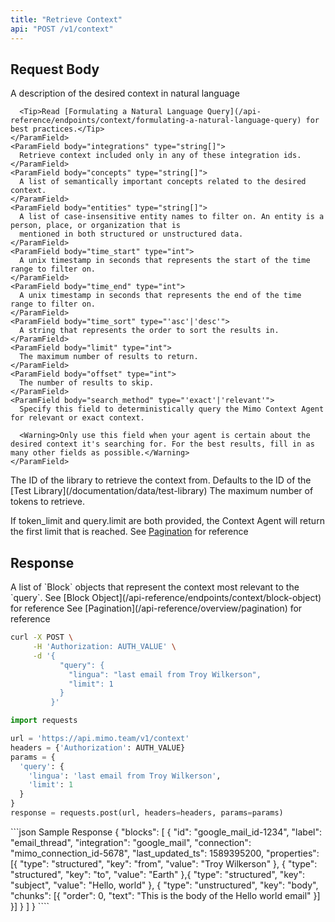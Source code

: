 ```yaml
---
title: "Retrieve Context"
api: "POST /v1/context"
---
```


## Request Body

<ParamField body="query" type="Query" required>
  <Expandable title="Query"> 
    <ParamField body="lingua" type="string" required>
      A description of the desired context in natural language

      <Tip>Read [Formulating a Natural Language Query](/api-reference/endpoints/context/formulating-a-natural-language-query) for best practices.</Tip>
    </ParamField>
    <ParamField body="integrations" type="string[]">
      Retrieve context included only in any of these integration ids.
    </ParamField>
    <ParamField body="concepts" type="string[]">
      A list of semantically important concepts related to the desired context.
    </ParamField>
    <ParamField body="entities" type="string[]">
      A list of case-insensitive entity names to filter on. An entity is a person, place, or organization that is
      mentioned in both structured or unstructured data.
    </ParamField>
    <ParamField body="time_start" type="int">
      A unix timestamp in seconds that represents the start of the time range to filter on.
    </ParamField>
    <ParamField body="time_end" type="int">
      A unix timestamp in seconds that represents the end of the time range to filter on.
    </ParamField>
    <ParamField body="time_sort" type="'asc'|'desc'">
      A string that represents the order to sort the results in.
    </ParamField>
    <ParamField body="limit" type="int">
      The maximum number of results to return.
    </ParamField>
    <ParamField body="offset" type="int">
      The number of results to skip.
    </ParamField>
    <ParamField body="search_method" type="'exact'|'relevant'">
      Specify this field to deterministically query the Mimo Context Agent for relevant or exact context. 
      
      <Warning>Only use this field when your agent is certain about the desired context it's searching for. For the best results, fill in as many other fields as possible.</Warning>
    </ParamField>
  </Expandable> 
</ParamField>
<ParamField body="library" type="string" default="sample">
  The ID of the library to retrieve the context from. Defaults to the ID of the [Test Library](/documentation/data/test-library)
</ParamField>
<ParamField body="token_limit" type="integer">
  The maximum number of tokens to retrieve.
  
  <Note>If token_limit and query.limit are both provided, the Context Agent will return the first limit that is reached.</Note>
</ParamField>
<ParamField body="next_token" type="string">
  See [Pagination](/api-reference/overview/pagination) for reference
</ParamField>
## Response
<ResponseField name="blocks" type="Block[]" required>
  A list of `Block` objects that represent the context most relevant to the `query`. See [Block Object](/api-reference/endpoints/context/block-object) for reference
</ResponseField>
<ResponseField name="next_token" type="string">
  See [Pagination](/api-reference/overview/pagination) for reference
</ResponseField>
<RequestExample>

```bash cURL
curl -X POST \
     -H 'Authorization: AUTH_VALUE' \
     -d '{
           "query": {
             "lingua": "last email from Troy Wilkerson",
             "limit": 1
           }
         }'
```

```python Python
import requests

url = 'https://api.mimo.team/v1/context'
headers = {'Authorization': AUTH_VALUE}
params = {
  'query': {
    'lingua': 'last email from Troy Wilkerson',
    'limit': 1
  }
}
response = requests.post(url, headers=headers, params=params)

```

</RequestExample>
<ResponseExample>
```json Sample Response
{
  "blocks": [
    {
      "id": "google_mail_id-1234",
      "label": "email_thread",
      "integration": "google_mail",
      "connection": "mimo_connection_id-5678",
      "last_updated_ts": 1589395200,
      "properties": [{
        "type": "structured",
        "key": "from",
        "value": "Troy Wilkerson"
      }, {
        "type": "structured",
        "key": "to",
        "value": "Earth"
      },{
        "type": "structured",
        "key": "subject",
        "value": "Hello, world"
      }, {
        "type": "unstructured",
        "key": "body",
        "chunks": [{
          "order": 0,
          "text": "This is the body of the Hello world email"
        }]
      }]
    }
  ]
}
````

</ResponseExample>
